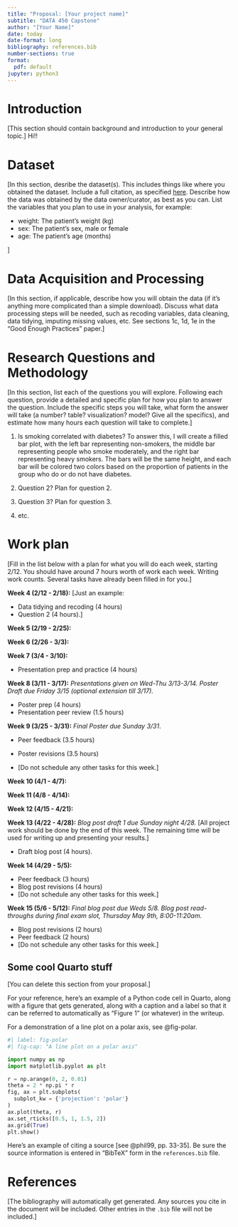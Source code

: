 ```yaml
---
title: "Proposal: [Your project name]"
subtitle: "DATA 450 Capstone"
author: "[Your Name]"
date: today
date-format: long
bibliography: references.bib
number-sections: true
format:
  pdf: default
jupyter: python3
---
```


# Introduction

[This section should contain background and introduction to your general topic.] Hi!!

# Dataset

[In this section, desribe the dataset(s). This includes things like where you
obtained the dataset. Include a full citation, as specified 
[here](https://guides.lib.umich.edu/c.php?g=282964&p=3285995). Describe how the
data was obtained by the data owner/curator, as best as you can. List the 
variables that you plan to use in your analysis, for example:

* weight: The patient's weight (kg)
* sex: The patient's sex, male or female
* age: The patient's age (months)

]

# Data Acquisition and Processing

[In this section, if applicable, describe how you will obtain the data (if it's
anything more complicated than a simple download). Discuss what data 
processing steps will be needed, such as recoding variables, data cleaning,
data tidying, imputing missing values, etc. See sections 1c, 1d, 1e in the 
"Good Enough Practices" paper.]

# Research Questions and Methodology

[In this section, list each of the questions you will explore. Following each
question, provide a detailed and specific plan for how you plan to answer the 
question. Include the specific steps you will take, what form the answer will 
take (a number? table? visualization? model? Give all the specifics), and 
estimate how many hours each question will take to complete.]

1. Is smoking correlated with diabetes? To answer this, I will create a filled
bar plot, with the left bar representing non-smokers, the middle bar
representing people who smoke moderately, and the right bar representing heavy
smokers. The bars will be the same height, and each bar will be
colored two colors based on the proportion of patients in the group who do or
do not have diabetes.

2. Question 2? Plan for question 2.

3. Question 3? Plan for question 3.

4. etc.

# Work plan

[Fill in the list below with a plan for what you will do each week, starting 2/12. You should
have around 7 hours worth of work each week. Writing work counts. Several tasks
have already been filled in for you.]

**Week 4 (2/12 - 2/18):** [Just an example: 

* Data tidying and recoding (4 hours)
* Question 2 (4 hours).]

**Week 5 (2/19 - 2/25):**

**Week 6 (2/26 - 3/3):**

**Week 7 (3/4 - 3/10):**

* Presentation prep and practice (4 hours)

**Week 8 (3/11 - 3/17):** *Presentations given on Wed-Thu 3/13-3/14. Poster Draft due Friday 3/15 (optional extension till 3/17).*

* Poster prep (4 hours)
* Presentation peer review (1.5 hours)

**Week 9 (3/25 - 3/31):** *Final Poster due Sunday 3/31*.

* Peer feedback (3.5 hours)

* Poster revisions (3.5 hours)

* [Do not schedule any other tasks for this week.]

**Week 10 (4/1 - 4/7):** 

**Week 11 (4/8 - 4/14):**

**Week 12 (4/15 - 4/21):**

**Week 13 (4/22 - 4/28):** *Blog post draft 1 due Sunday night 4/28.*
[All project work should be done by the end of this 
week. The remaining time will be used for writing up and presenting your results.]

* Draft blog post (4 hours).

**Week 14 (4/29 - 5/5):**

* Peer feedback (3 hours)
* Blog post revisions (4 hours)
* [Do not schedule any other tasks for this week.]

**Week 15 (5/6 - 5/12):**  *Final blog post due Weds 5/8. Blog post read-throughs during final exam slot, Thursday May 9th, 8:00-11:20am.*

* Blog post revisions (2 hours)
* Peer feedback (2 hours)
* [Do not schedule any other tasks for this week.]

## Some cool Quarto stuff

[You can delete this section from your proposal.]

For your reference, here's an example of a Python code cell in Quarto,
along with a figure that gets generated, along with a caption and a label
so that it can be referred to automatically as "Figure 1" (or whatever)
in the writeup.

For a demonstration of a line plot on a polar axis, see @fig-polar.

```python
#| label: fig-polar
#| fig-cap: "A line plot on a polar axis"

import numpy as np
import matplotlib.pyplot as plt

r = np.arange(0, 2, 0.01)
theta = 2 * np.pi * r
fig, ax = plt.subplots(
  subplot_kw = {'projection': 'polar'} 
)
ax.plot(theta, r)
ax.set_rticks([0.5, 1, 1.5, 2])
ax.grid(True)
plt.show()
```

Here's an example of citing a source [see @phil99, pp. 33-35]. Be sure the source information is entered in "BibTeX" form in the `references.bib` file.

# References

[The bibliography will automatically get generated. Any sources you
cite in the document will be included. Other entries in the `.bib` file
will not be included.]

